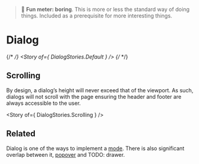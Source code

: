 
<Meta title="Components/Dialog" />

> 🥱 **Fun meter: boring**. This is more or less the standard way of doing things. Included as a prerequisite for more interesting things.

# Dialog

{/* <Canvas> */}
  <Story of={ DialogStories.Default } />
{/* </Canvas> */}

## Scrolling
By design, a dialog’s height will never exceed that of the viewport. As such, dialogs will not scroll with the page ensuring the header and footer are always accessible to the user.

<Story of={ DialogStories.Scrolling } />


## Related

Dialog is one of the ways to implement a [mode](../?path=/docs/patterns-mode--docs). There is also significant overlap between it, [popover](../?path=/docs/primitives-popover--docs) and TODO: drawer.
